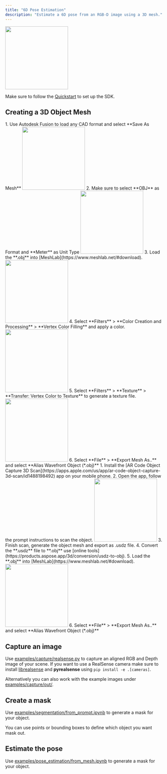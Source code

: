 ```yaml
---
title: "6D Pose Estimation"
description: "Estimate a 6D pose from an RGB-D image using a 3D mesh."
---
```


<img height="200" src="/images/pose_estimation.png" />

Make sure to follow the <a href="/Quickstart">Quickstart</a> to set up the SDK.


## Creating a 3D Object Mesh

<AccordionGroup>
  <Accordion title="From a CAD Model">
    1. Use Autodesk Fusion to load any CAD format and select **Save As Mesh**
    <img height="200" src="/images/fusion1.png" />
    2. Make sure to select **OBJ** as Format and **Meter** as Unit Type
    <img height="200" src="/images/fusion2.png" />
    3. Load the **.obj** into [MeshLab](https://www.meshlab.net/#download).
    <img height="200" src="/images/meshlab1.png" />
    4. Select **Filters** > **Color Creation and Processing** > **Vertex Color Filling** and apply a color.
    <img height="200" src="/images/meshlab2.png" />
    5. Select **Filters** > **Texture** > **Transfer: Vertex Color to Texture** to generate a texture file.
    <img height="200" src="/images/meshlab3.png" />
    6. Select **File** > **Export Mesh As..** and select **Alias Wavefront Object (*.obj)**


  </Accordion>

  <Accordion title="From a Smartphone Scan">
    1. Install the [AR Code Object Capture 3D Scan](https://apps.apple.com/us/app/ar-code-object-capture-3d-scan/id1488198492) app on your mobile phone.
    2. Open the app, follow the prompt instructions to scan the object.
    <img height="200" src="/images/ar_capture1.png" />
    3. Finish scan, generate the object mesh and export as .usdz file.
    4. Convert the **.usdz** file to **.obj** use [online tools](https://products.aspose.app/3d/conversion/usdz-to-obj).
    5. Load the **.obj** into [MeshLab](https://www.meshlab.net/#download).
    <img height="200" src="/images/ar_capture2.png" />
    6. Select **File** > **Export Mesh As..** and select **Alias Wavefront Object (*.obj)**
  </Accordion>
</AccordionGroup>

## Capture an image
Use [examples/capture/realsense.py](https://github.com/robot-learning-co/trlc-sdk/blob/e15bacdf34439fef3e0920fdb634b46b28c3a9e1/examples/capture/realsense.py) to capture an aligned RGB and Depth image of your scene. 
If you want to use a RealSense camera make sure to install [librealsense](https://github.com/IntelRealSense/librealsense/tree/e1688cc318457f7dd57abcdbedd3398062db3009/doc) and **pyrealsense** using `pip install -e .[cameras]`.

Alternatively you can also work with the example images under [examples/capture/out/](https://github.com/robot-learning-co/trlc-sdk/tree/e15bacdf34439fef3e0920fdb634b46b28c3a9e1/examples/capture/out).

## Create a mask
Use [examples/segmentation/from_prompt.ipynb](https://github.com/robot-learning-co/trlc-sdk/blob/e15bacdf34439fef3e0920fdb634b46b28c3a9e1/examples/segmentation/from_prompt.ipynb) to generate a mask for your object.

You can use points or bounding boxes to define which object you want mask out.

## Estimate the pose
Use [examples/pose_estimation/from_mesh.ipynb](https://github.com/robot-learning-co/trlc-sdk/blob/7a9d84aa2a3528b7720f76644c9b2ab192de80fb/examples/pose_estimation/from_mesh.ipynb) to generate a mask for your object.




